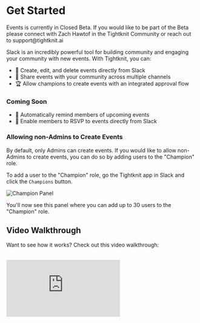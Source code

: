 
# Get Started

<Callout emoji="🧪">
  Events is currently in Closed Beta. If you would like to be part of the Beta
  please connect with Zach Hawtof in the Tightknit Community or reach out to
  support@tightknit.ai
</Callout>

Slack is an incredibly powerful tool for building community and engaging your community with new events.
With Tightknit, you can:

- 📝 Create, edit, and delete events directly from Slack
- 🎁 Share events with your community across multiple channels
- 🏆 Allow champions to create events with an integrated approval flow

### Coming Soon

- 📅 Automatically remind members of upcoming events
- 🎫 Enable members to RSVP to events directly from Slack

### Allowing non-Admins to Create Events

By default, only Admins can create events.
If you would like to allow non-Admins to create events, you can do so by adding users to the "Champion" role.

To add a user to the "Champion" role, go the Tightknit app in Slack and click the `Champions` button.

![Champion Panel](/events/champions-panel.png)

You'll now see this panel where you can add up to 30 users to the "Champion" role.

## Video Walkthrough

Want to see how it works? Check out this video walkthrough:

<br />

<div style={{ position: "relative", "padding-bottom": "56.25%", height: "0" }}>
  <iframe
    src="https://www.loom.com/embed/42674b62829b43af81e0658c2b79a343?sid=f2db6c79-6699-4d1a-b864-2e68aba2b65e"
    frameborder="0"
    webkitallowfullscreen
    mozallowfullscreen
    allowfullscreen
    style={{
      position: "absolute",
      top: 0,
      left: 0,
      width: "100%",
      height: "100%",
    }}
  ></iframe>
</div>
